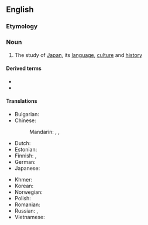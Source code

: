 ==English==

===Etymology===
{{suffix|en|Japan|ology}}

===Noun===
{{wikipedia}}
{{en-noun|-}}

# The study of [[Japan]], its [[language]], [[culture]] and [[history]]

====Derived terms====
* {{l|en|Japanological}}
* {{l|en|Japanologist}}

====Translations====
{{trans-top|the study of Japan}}
* Bulgarian: {{t|bg|япони́стика|f}}
* Chinese:
*: Mandarin: {{t+|cmn|日本學}}, {{t+|cmn|日本学|tr=Rìběnxué}},
* Dutch: {{t|nl|japanologie|f}}
* Estonian: {{t|et|japanoloogia}}
* Finnish: {{t+|fi|japanologia}}, {{t|fi|[[Japanin]] [[tutkimus]]}}
* German: {{t+|de|Japanologie|f}}
* Japanese: {{t|ja|日本学|tr=にほん-がく, nihongaku}}
{{trans-mid}}
* Khmer: {{t|km|ជប៉ុនវិទ្យា|tr=cea’pon vityie|sc=Khmr}}
* Korean: {{t|ko|일본학}}
* Norwegian: {{t+|no|japanologi|m}}
* Polish: {{t+|pl|japonistyka|f}}
* Romanian: {{t+|ro|japanologie|f}}
* Russian: {{t+|ru|япони́стика|f}}, {{t+|ru|японове́дение|n}}
* Vietnamese: {{t|vi|Nhật Bản học}}
{{trans-bottom}}